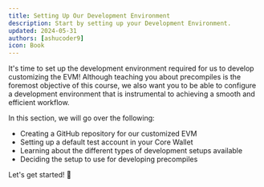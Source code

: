 ```yaml
---
title: Setting Up Our Development Environment
description: Start by setting up your Development Environment.
updated: 2024-05-31
authors: [ashucoder9]
icon: Book
---
```


It's time to set up the development environment required for us to develop customizing the EVM! Although teaching you about precompiles is the foremost objective of this course, we also want you to be able to configure a development environment that is instrumental to achieving a smooth and efficient workflow. 

In this section, we will go over the following:

- Creating a GitHub repository for our customized EVM
- Setting up a default test account in your Core Wallet
- Learning about the different types of development setups available
- Deciding the setup to use for developing precompiles

Let's get started! 🚀